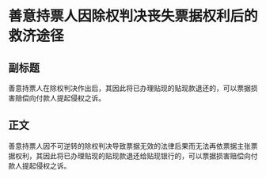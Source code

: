 # 善意持票人因除权判决丧失票据权利后的救济途径
## 副标题
善意持票人在除权判决作出后，其因此将已办理贴现的贴现款退还的，可以票据损害赔偿向付款人提起侵权之诉。
## 正文
善意持票人因不可逆转的除权判决导致票据无效的法律后果而无法再依票据主张票据权利，其因此将已办理贴现的贴现款退还给贴现银行的，可以票据损害赔偿向付款人提起侵权之诉。